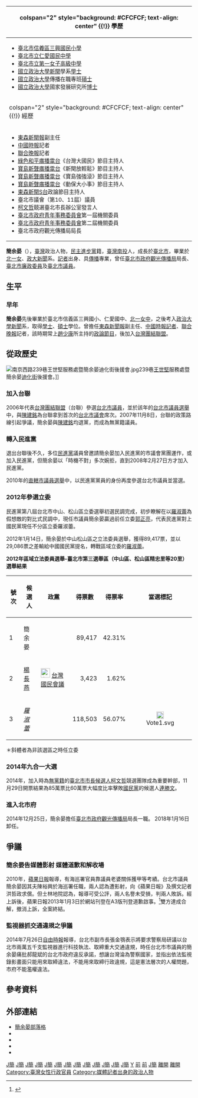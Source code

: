 
{{refimprove|time=2014-08-02T06:48:10+00:00}}
{{Infobox Officeholder
| name = 簡余晏
| image name = 簡余晏.jpg
| imagesize = 300px
| caption = 簡余晏
| office = [[File:Emblem_of_Taipei_City.svg|25px]] [[臺北市政府|臺北市政府]][[觀光傳播局|觀光傳播局]]局長
| term_start = 2014年12月25日
| term_end =2018年1月16日

| chief = [[柯文哲|柯文哲]]
| office1 = [[臺北市議會|臺北市議會]]第10、11屆議員
| term_start1 = 2006年12月25日
| term_end1 = 2014年12月24日
| sex = 女
| birth_date = {{birth_date_and_age|1967|2|5}}
| birth_place = {{TWN}}[[南投縣|南投縣]]
| death_date =
| death_place =
| Native place =  
| nationality = {{ROC}}
| party ={{Dpp}}<br>（2008年2月27日－）
| otherparty = {{Tsu}}<br>（2002年－2007年11月8日）
| spouse = [[陳裕興|陳裕興]]
| profession = 
| website = 
}}
{| class="infobox bordered" style="width: 22em; font-size: 90%; text-align: left; float:right;" cellpadding="3"
|-
! colspan="2" style="background: #CFCFCF; text-align: center" {{!}} 學歷
|- 
| colspan="2" style="font-size: 90%" |<div style="text-align: left">
*[[臺北市信義區三興國民小學|臺北市信義區三興國民小學]]
*[[臺北市立仁愛國民中學|臺北市立仁愛國民中學]]
*[[臺北市立第一女子高級中學|臺北市立第一女子高級中學]]
*[[國立政治大學|國立政治大學]][[新聞|新聞]]學系[[學士|學士]]
*[[國立政治大學|國立政治大學]]傳播在職專班[[碩士|碩士]]
*[[國立政治大學|國立政治大學]]國家發展研究所[[博士|博士]]
</div>
|-
! colspan="2" style="background: #CFCFCF; text-align: center" {{!}} 經歷
|- 
| colspan="2" style="font-size: 90%" |<div style="text-align: left">
*[[東森新聞報|東森新聞報]]副主任
*[[中國時報|中國時報]]記者
*[[聯合晚報|聯合晚報]]記者
*[[綠色和平廣播電台|綠色和平廣播電台]]《台灣大國民》節目主持人
*[[寶島新聲廣播電台|寶島新聲廣播電台]]《新聞放輕鬆》節目主持人
*[[寶島新聲廣播電台|寶島新聲廣播電台]]《寶島強強滾》節目主持人
*[[寶島新聲廣播電台|寶島新聲廣播電台]]《動保大小事》節目主持人
*[[東森新聞S台|東森新聞S台]]政論節目主持人
*臺北市議會（第10、11屆）議員<br>{{blue|（2006年12月25日－2014年12月24日）}}
*[[柯文哲|柯文哲]]競選臺北市長辦公室發言人<br>{{blue|（2014年）}}
*[[臺北市政府青年事務委員會|臺北市政府青年事務委員會]]第一屆機關委員<br>{{blue|（2015年9月1日－2016年8月31日）}}
*[[臺北市政府青年事務委員會|臺北市政府青年事務委員會]]第二屆機關委員<br>{{blue|（2016年9月1日－2017年8月31日）}}
*臺北市政府觀光傳播局局長<br>{{blue|（2014年12月25日－2018年1月16日）}}
</div>
|}
'''簡余晏'''（{{bd|1967年|2月5日|CatIdx=C簡}}），[[中華民國|臺灣]]政治人物，[[民主進步黨|民主進步黨]]籍，[[臺灣|臺灣]][[南投縣|南投]]人，成長於[[臺北市|臺北市]]，畢業於[[北一女|北一女]]、[[政大|政大]][[新聞|新聞]]系。[[記者|記者]]出身、具[[傳播|傳播]]專業，曾任[[臺北市政府觀光傳播局|臺北市政府觀光傳播局]]局長、[[臺北市廉政委員|臺北市廉政委員]]及[[臺北市議員|臺北市議員]]。

==生平==
===早年===
'''簡余晏'''先後畢業於臺北市信義區三興國小、仁愛國中、[[北一女中|北一女中]]，之後考入[[政治大學|政治大學]][[新聞|新聞]]系，取得[[學士|學士]]、[[碩士|碩士]]學位。曾擔任[[東森新聞報|東森新聞報]]副主任、[[中國時報|中國時報]][[記者|記者]]、[[聯合晚報|聯合晚報]]記者，該時期常上[[趙少康|趙少康]]所主持的[[政論節目|政論節目]]，後加入[[台灣團結聯盟|台灣團結聯盟]]。

==從政歷史==
[[File:南京西路239巷王世堅服務處暨簡余晏迪化街後援會.jpg|thumb]]239巷[[王世堅|王世堅]]服務處暨簡余晏[[迪化街|迪化街]]後援會。]]
===加入台聯===
2006年代表[[台灣團結聯盟|台灣團結聯盟]]（台聯）參選[[台北市議員|台北市議員]]，並於該年的[[2006年中華民國直轄市市長暨市議員選舉|台北市議員選舉]]中，與[[陳建銘|陳建銘]]為台聯拿到首次的[[台北市議會|台北市議會]]席次。2007年11月8日，台聯的政策路線引起爭議，簡余晏與[[陳建銘|陳建銘]]均退黨，而成為無黨籍議員。

===轉入民進黨===
退出台聯後不久，多位[[民進黨|民進黨]]議員曾邀請簡余晏加入民進黨的市議會黨團運作，或加入民進黨，但簡余晏以「時機不對」多次婉拒{{來源請求}}，直到2008年2月27日方才加入民進黨。

2010年的[[2010年中華民國直轄市長暨市議員選舉|直轄市議員選舉]]中，以民進黨黨員的身份再度參選台北市議員並當選。

===2012年參選立委===
民進黨第八屆台北市中山、松山區立委選舉初選民調完成，初步瞭解在以[[羅淑蕾|羅淑蕾]]為假想敵的對比式民調中，現任市議員簡余晏贏過前任立委[[郭正亮|郭正亮]]，代表民進黨對上國民黨現任不分區立委羅淑蕾。

2012年1月14日，簡余晏於中山松山區之立法委員選舉，獲得89,417票，並以29,086票之差輸給中國國民黨提名，轉戰區域立委的[[羅淑蕾|羅淑蕾]]。

'''2012年區域立法委員選舉-臺北市第三選舉區（中山區、松山區精忠里等20里）選舉結果'''

{|class=wikitable
!號次
!候選人
!政黨
!得票數
!得票率
!當選標記
|-
|1
|簡余晏
|{{Dpp}}
|align="right"|89,417
|align="right"|42.31%
|
|-
|2
|[[楊長燕|楊長燕]]
|[[File:台灣國民會議TNC_logo.png|25px]] [[台灣國民會議|台灣國民會議]]
|align="right"|3,423
|align="right"|1.62%
| 
|-
|3
|''[[羅淑蕾|羅淑蕾]]''
|{{Kmt}}
|align="right"|118,503
|align="right"|56.07%
|align="center"|[[File:Vote1.svg|20px]]
|}
＊斜體者為非該選區之時任立委

===2014年九合一大選===
2014年，加入時為[[無黨籍|無黨籍]]的[[2014年中華民國直轄市長及縣市長選舉|臺北市市長候選人]][[柯文哲|柯文哲]]競選團隊成為重要幹部，11月29日開票結果為85萬票比60萬票大幅度比率擊敗[[國民黨|國民黨]]的候選人[[連勝文|連勝文]]。

===進入北市府===
2014年12月25日，簡余晏擔任[[臺北市政府觀光傳播局|臺北市政府觀光傳播局]]局長一職。
2018年1月16日卸任。

==爭議==

===簡余晏告媒體影射 媒體道歉和解收場===
2010年，[[蘋果日報|蘋果日報]]報導，有海巡署官員靠議員老婆關係獲甲等考績。台北市議員簡余晏因其夫陳裕興於海巡署任職，兩人認為遭影射，向《蘋果日報》及撰文記者洪哲政求償。但士林地院認為，報導可受公評，兩人名譽未受損，判兩人敗訴。經上訴後，蘋果日報2013年1月3日於網站刊登在A3版刊登道歉啟事。<ref>{{cite news|author=|url=http://www.appledaily.com.tw/appledaily/article/headline/20130102/34744035/|title=昨日 《蘋果》 被發現的錯與批評|publisher=蘋果日報|date=2013-01-02|accessdate=2014-12-01|archive-date=2016-03-04|archive-url=https://web.archive.org/web/20160304122241/http://www.appledaily.com.tw/appledaily/article/headline/20130102/34744035/|dead-url=no}}</ref>雙方達成合解，撤消上訴，全案終結。

===監視器抓交通違規之爭議===
2014年7月26日[[自由時報|自由時報]]報導，台北市副市長張金鶚表示將要求警察局研議以台北市兩萬五千支監視器進行科技執法、取締重大交通違規，時任台北市市議員的簡余晏痛批郝龍斌的台北市政府違反承諾，想讓台灣淪為警察國家，並指出依法監視錄影畫面只能用來取締違法，不能用來取締行政違規，這是憲法層次的人權問題，市府不能濫權違法。

==參考資料==
<div class="references-small">
<references />
</div>

==外部連結==
*[http://www.yuyen.tw/ 簡余晏部落格] {{Wayback|url=http://www.yuyen.tw/ |date=20210211000302 }}
*{{facebook|yuyen.tw}}
*{{instagram|yuyen.chien}}
*{{Plurk|yuyenchien|簡余晏 (yuyenchien)}}
*{{youtube|user=yuyenjean}}

{{第10屆臺北市議員}} 
{{第11屆臺北市議員}} 

{{Portal bar|臺灣|中華民國|臺北|政治|政府|媒體|人物}}

[[Category:第10屆臺北市議員|J簡]]
[[Category:前台灣團結聯盟黨員|J簡]]
[[Category:民主進步黨女黨員|J簡]]
[[Category:臺灣女性縣市議員|J簡]]
[[Category:聯合報記者|J簡]]
[[Category:中國時報記者|J簡]]
[[Category:台灣電視主持人|J簡]]
[[Category:台灣廣播主持人|J簡]]
[[Category:國立政治大學傳播學院校友|J簡]]
[[Category:臺北市立第一女子高級中學校友|J簡]]
[[Category:臺北市立仁愛國民中學校友|J簡]]
[[Category:臺北市信義區三興國民小學校友|J簡]]
[[Category:南投縣人|J簡]]
[[Category:簡姓|Y]]
[[Category:臺北市政府官員|前]]
[[Category:臺北市觀光傳播局局長|前]]
[[Category:臺北市政府廉政透明委員會委員|J簡]]
[[Category:柯文哲團隊|離開]]
[[Category:柯文哲市府成員|離開]]
[[Category:臺灣女性行政官員|Category:臺灣女性行政官員]]
[[Category:媒體記者出身的政治人物|Category:媒體記者出身的政治人物]]